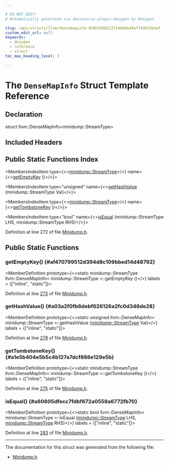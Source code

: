 ```yaml
---

# DO NOT EDIT!
# Automatically generated via docusaurus-plugin-doxygen by Doxygen.

slug: /api/structs/llvm/densemapinfo-810b3658213714669e49aff43025bdaf
custom_edit_url: null
keywords:
  - doxygen
  - reference
  - struct
toc_max_heading_level: 3

---
```





# The `DenseMapInfo` Struct Template Reference

<DoxygenPage pluginConfig={pluginConfig}>



## Declaration

<CodeBlock>struct llvm::DenseMapInfo&lt;minidump::StreamType&gt;</CodeBlock>

## Included Headers

<IncludesList>
<IncludesListItem
  filePath="llvm/BinaryFormat/Minidump.h"
  permalink="/docs/api/files/include/include/llvm/include/llvm/binaryformat/minidump-h"
  isLocal="true" />
</IncludesList>

## Public Static Functions Index

<MembersIndex>

<MembersIndexItem
  type={<><a href="/docs/api/namespaces/llvm/minidump/#aa8cbdda4c517e8f73a3f150077295280">minidump::StreamType</a></>}
  name={<><a href="#af470799512d394d8c109bbed14d48792">getEmptyKey</a> ()</>}>
</MembersIndexItem>

<MembersIndexItem
  type="unsigned"
  name={<><a href="#a03a2f0fb6debf626126a2fc0d346de28">getHashValue</a> (minidump::StreamType Val)</>}>
</MembersIndexItem>

<MembersIndexItem
  type={<><a href="/docs/api/namespaces/llvm/minidump/#aa8cbdda4c517e8f73a3f150077295280">minidump::StreamType</a></>}
  name={<><a href="#a1e5b404e5b5c4b127a7dcf886e129e5b">getTombstoneKey</a> ()</>}>
</MembersIndexItem>

<MembersIndexItem
  type="bool"
  name={<><a href="#a60805dfecc7fdbf672a0559a6772fb70">isEqual</a> (minidump::StreamType LHS, minidump::StreamType RHS)</>}>
</MembersIndexItem>

</MembersIndex>


Definition at line 272 of file <a href="/docs/api/files/include/include/llvm/include/llvm/binaryformat/minidump-h">Minidump.h</a>.

<SectionDefinition>

## Public Static Functions

### getEmptyKey() {#af470799512d394d8c109bbed14d48792}

<MemberDefinition
  prototype={<>static minidump::StreamType llvm::DenseMapInfo&lt; minidump::StreamType &gt;::getEmptyKey ()</>}
  labels = {["inline", "static"]}>

Definition at line <a href="/docs/api/files/include/include/llvm/include/llvm/binaryformat/minidump-h/#l00273">273</a> of file <a href="/docs/api/files/include/include/llvm/include/llvm/binaryformat/minidump-h">Minidump.h</a>.
</MemberDefinition>

### getHashValue() {#a03a2f0fb6debf626126a2fc0d346de28}

<MemberDefinition
  prototype={<>static unsigned llvm::DenseMapInfo&lt; minidump::StreamType &gt;::getHashValue (<a href="/docs/api/namespaces/llvm/minidump/#aa8cbdda4c517e8f73a3f150077295280">minidump::StreamType</a> Val)</>}
  labels = {["inline", "static"]}>

Definition at line <a href="/docs/api/files/include/include/llvm/include/llvm/binaryformat/minidump-h/#l00279">279</a> of file <a href="/docs/api/files/include/include/llvm/include/llvm/binaryformat/minidump-h">Minidump.h</a>.
</MemberDefinition>

### getTombstoneKey() {#a1e5b404e5b5c4b127a7dcf886e129e5b}

<MemberDefinition
  prototype={<>static minidump::StreamType llvm::DenseMapInfo&lt; minidump::StreamType &gt;::getTombstoneKey ()</>}
  labels = {["inline", "static"]}>

Definition at line <a href="/docs/api/files/include/include/llvm/include/llvm/binaryformat/minidump-h/#l00275">275</a> of file <a href="/docs/api/files/include/include/llvm/include/llvm/binaryformat/minidump-h">Minidump.h</a>.
</MemberDefinition>

### isEqual() {#a60805dfecc7fdbf672a0559a6772fb70}

<MemberDefinition
  prototype={<>static bool llvm::DenseMapInfo&lt; minidump::StreamType &gt;::isEqual (<a href="/docs/api/namespaces/llvm/minidump/#aa8cbdda4c517e8f73a3f150077295280">minidump::StreamType</a> LHS, <a href="/docs/api/namespaces/llvm/minidump/#aa8cbdda4c517e8f73a3f150077295280">minidump::StreamType</a> RHS)</>}
  labels = {["inline", "static"]}>

Definition at line <a href="/docs/api/files/include/include/llvm/include/llvm/binaryformat/minidump-h/#l00283">283</a> of file <a href="/docs/api/files/include/include/llvm/include/llvm/binaryformat/minidump-h">Minidump.h</a>.
</MemberDefinition>

</SectionDefinition>

<hr/>

The documentation for this struct was generated from the following file:

<ul>
<li><a href="/docs/api/files/include/include/llvm/include/llvm/binaryformat/minidump-h">Minidump.h</a></li>
</ul>

</DoxygenPage>
